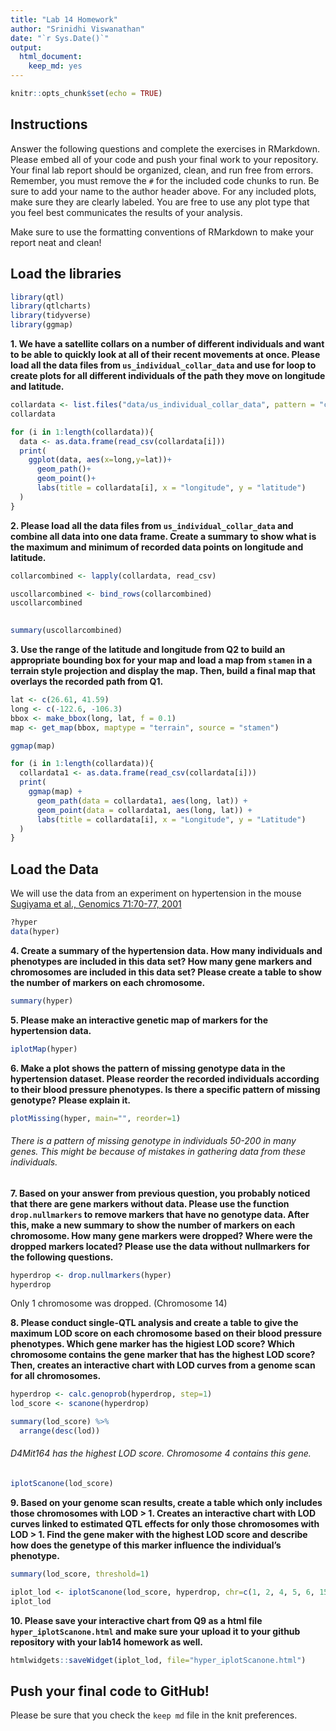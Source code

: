 ```yaml
---
title: "Lab 14 Homework"
author: "Srinidhi Viswanathan"
date: "`r Sys.Date()`"
output: 
  html_document: 
    keep_md: yes
---
```


```r
knitr::opts_chunk$set(echo = TRUE)
```

## Instructions
Answer the following questions and complete the exercises in RMarkdown. Please embed all of your code and push your final work to your repository. Your final lab report should be organized, clean, and run free from errors. Remember, you must remove the `#` for the included code chunks to run. Be sure to add your name to the author header above. For any included plots, make sure they are clearly labeled. You are free to use any plot type that you feel best communicates the results of your analysis.  

Make sure to use the formatting conventions of RMarkdown to make your report neat and clean!  

## Load the libraries
```r
library(qtl)
library(qtlcharts)
library(tidyverse)
library(ggmap)
```

**1. We have a satellite collars on a number of different individuals and want to be able to quickly look at all of their recent movements at once. Please load all the data files from `us_individual_collar_data` and use for loop to create plots for all different individuals of the path they move on longitude and latitude.**
```r
collardata <- list.files("data/us_individual_collar_data", pattern = "collar-data-*", full.names = TRUE)
collardata
```
```r
for (i in 1:length(collardata)){
  data <- as.data.frame(read_csv(collardata[i]))
  print(
    ggplot(data, aes(x=long,y=lat))+
      geom_path()+
      geom_point()+
      labs(title = collardata[i], x = "longitude", y = "latitude")
  )
}
```

**2. Please load all the data files from `us_individual_collar_data` and combine all data into one data frame. Create a summary to show what is the maximum and minimum of recorded data points on longitude and latitude.**
```r
collarcombined <- lapply(collardata, read_csv)
```
```r
uscollarcombined <- bind_rows(collarcombined)
uscollarcombined
  
```
```r
summary(uscollarcombined)
```

**3. Use the range of the latitude and longitude from Q2 to build an appropriate bounding box for your map and load a map from `stamen` in a terrain style projection and display the map. Then, build a final map that overlays the recorded path from Q1.**
```r
lat <- c(26.61, 41.59)
long <- c(-122.6, -106.3)
bbox <- make_bbox(long, lat, f = 0.1)
map <- get_map(bbox, maptype = "terrain", source = "stamen")
```
```r
ggmap(map)
```

```r
for (i in 1:length(collardata)){
  collardata1 <- as.data.frame(read_csv(collardata[i]))
  print(
    ggmap(map) +
      geom_path(data = collardata1, aes(long, lat)) +
      geom_point(data = collardata1, aes(long, lat)) +
      labs(title = collardata[i], x = "Longitude", y = "Latitude")
  )
}
```

## Load the Data
We will use the data from an experiment on hypertension in the mouse [Sugiyama et al., Genomics 71:70-77, 2001](https://www.sciencedirect.com/science/article/pii/S0888754300964012?via%3Dihub)
```r
?hyper
data(hyper)
```

**4. Create a summary of the hypertension data. How many individuals and phenotypes are included in this data set? How many gene markers and chromosomes are included in this data set? Please create a table to show the number of markers on each chromosome.**
```r
summary(hyper)
```

**5. Please make an interactive genetic map of markers for the hypertension data.**
```r
iplotMap(hyper)
```

**6. Make a plot shows the pattern of missing genotype data in the hypertension dataset. Please reorder the recorded individuals according to their blood pressure phenotypes. Is there a specific pattern of missing genotype? Please explain it.**
```r
plotMissing(hyper, main="", reorder=1)
```
###### There is a pattern of missing genotype in individuals 50-200 in many genes. This might be because of mistakes in gathering data from these individuals.

**7. Based on your answer from previous question, you probably noticed that there are gene markers without data. Please use the function `drop.nullmarkers` to remove markers that have no genotype data. After this, make a new summary to show the number of markers on each chromosome. How many gene markers were dropped? Where were the dropped markers located? Please use the data without nullmarkers for the following questions.**
```r
hyperdrop <- drop.nullmarkers(hyper)
hyperdrop
```
Only 1 chromosome was dropped. (Chromosome 14)

**8. Please conduct single-QTL analysis and create a table to give the maximum LOD score on each chromosome based on their blood pressure phenotypes. Which gene marker has the higiest LOD score? Which chromosome contains the gene marker that has the highest LOD score? Then, creates an interactive chart with LOD curves from a genome scan for all chromosomes.**
```r
hyperdrop <- calc.genoprob(hyperdrop, step=1)
lod_score <- scanone(hyperdrop)

summary(lod_score) %>% 
  arrange(desc(lod))
```
###### D4Mit164 has the highest LOD score. Chromosome 4 contains this gene.
```r
iplotScanone(lod_score)
```

**9. Based on your genome scan results, create a table which only includes those chromosomes with LOD > 1. Creates an interactive chart with LOD curves linked to estimated QTL effects for only those chromosomes with LOD > 1. Find the gene maker with the highest LOD score and describe how does the genetype of this marker influence the individual's phenotype.**
```r
summary(lod_score, threshold=1)
```
```r
iplot_lod <- iplotScanone(lod_score, hyperdrop, chr=c(1, 2, 4, 5, 6, 15))
iplot_lod
```


**10. Please save your interactive chart from Q9 as a html file `hyper_iplotScanone.html` and make sure your upload it to your github repository with your lab14 homework as well.**
```r
htmlwidgets::saveWidget(iplot_lod, file="hyper_iplotScanone.html")
```

## Push your final code to GitHub!
Please be sure that you check the `keep md` file in the knit preferences. 